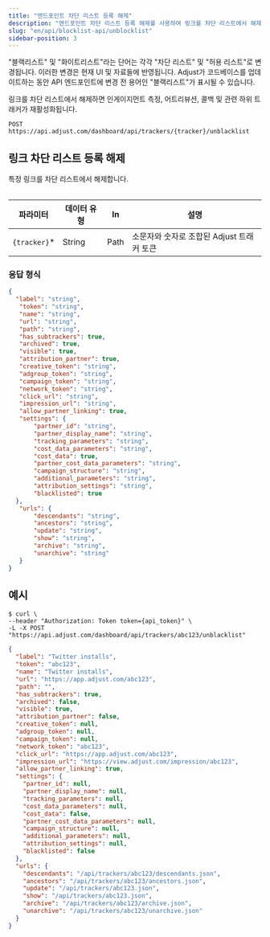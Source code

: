 ```yaml
---
title: "엔드포인트 차단 리스트 등록 해제"
description: "엔드포인트 차단 리스트 등록 해제를 사용하여 링크를 차단 리스트에서 해제"
slug: "en/api/blocklist-api/unblocklist"
sidebar-position: 3
---
```

<callout type="important"> 

"블랙리스트" 및 "화이트리스트"라는 단어는 각각 "차단 리스트" 및 "허용 리스트"로 변경됩니다. 이러한 변경은 현재 UI 및 자료들에 반영됩니다. Adjust가 코드베이스를 업데이트하는 동안 API 엔드포인트에 변경 전 용어인 "블랙리스트"가 표시될 수 있습니다.
</Callout> 

링크를 차단 리스트에서 해제하면 인게이지먼트 측정, 어트리뷰션, 콜백 및 관련 하위 트래커가 재활성화됩니다.

```http
POST https://api.adjust.com/dashboard/api/trackers/{tracker}/unblacklist
```

링크 차단 리스트 등록 해제
---------------

특정 링크를 차단 리스트에서 해제합니다.
<table> 

|      파라미터      | 데이터 유형 |  In  |             설명             |
|----------------|--------|------|----------------------------|
| `{tracker}`\* | String | Path | 소문자와 숫자로 조합된 Adjust 트래커 토큰 |

</Table> 

### 응답 형식

```json
{
  "label": "string",
   "token": "string",
   "name": "string",
   "url": "string",
   "path": "string",
   "has_subtrackers": true,
   "archived": true,
   "visible": true,
   "attribution_partner": true,
   "creative_token": "string",
   "adgroup_token": "string",
   "campaign_token": "string",
   "network_token": "string",
   "click_url": "string",
   "impression_url": "string",
   "allow_partner_linking": true,
   "settings": {
       "partner_id": "string",
       "partner_display_name": "string",
       "tracking_parameters": "string",
       "cost_data_parameters": "string",
       "cost_data": true,
       "partner_cost_data_parameters": "string",
       "campaign_structure": "string",
       "additional_parameters": "string",
       "attribution_settings": "string",
       "blacklisted": true
  },
   "urls": {
       "descendants": "string",
       "ancestors": "string",
       "update": "string",
       "show": "string",
       "archive": "string",
       "unarchive": "string"
   }
}
```

예시
---

```console
$ curl \
--header "Authorization: Token token={api_token}" \
-L -X POST "https://api.adjust.com/dashboard/api/trackers/abc123/unblacklist" 
```

```json
{
  "label": "Twitter installs",
  "token": "abc123",
  "name": "Twitter installs",
  "url": "https://app.adjust.com/abc123",
  "path": "",
  "has_subtrackers": true,
  "archived": false,
  "visible": true,
  "attribution_partner": false,
  "creative_token": null,
  "adgroup_token": null,
  "campaign_token": null,
  "network_token": "abc123",
  "click_url": "https://app.adjust.com/abc123",
  "impression_url": "https://view.adjust.com/impression/abc123",
  "allow_partner_linking": true,
  "settings": {
    "partner_id": null,
    "partner_display_name": null,
    "tracking_parameters": null,
    "cost_data_parameters": null,
    "cost_data": false,
    "partner_cost_data_parameters": null,
    "campaign_structure": null,
    "additional_parameters": null,
    "attribution_settings": null,
    "blacklisted": false
  },
  "urls": {
    "descendants": "/api/trackers/abc123/descendants.json",
    "ancestors": "/api/trackers/abc123/ancestors.json",
    "update": "/api/trackers/abc123.json",
    "show": "/api/trackers/abc123.json",
    "archive": "/api/trackers/abc123/archive.json",
    "unarchive": "/api/trackers/abc123/unarchive.json"
  }
}
```

